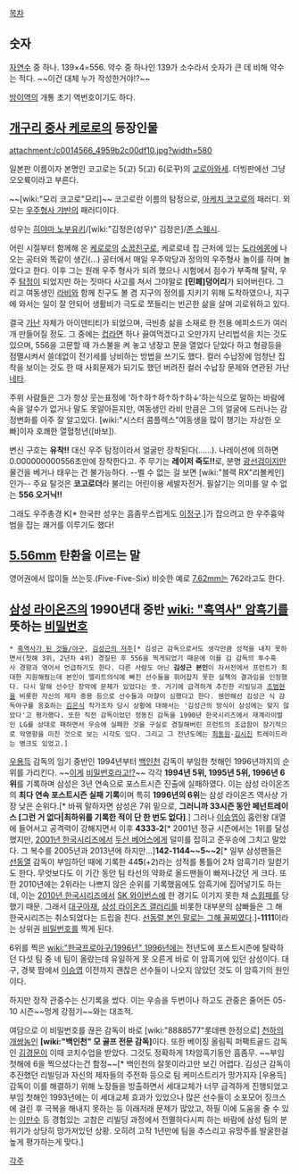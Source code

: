 [[목차]]

== 숫자 ==
[[자연수]] 중 하나. 139×4=556. 약수 중 하나인 139가 소수라서 숫자가 큰 데 비해 약수는 적다. ~~이건 대체 누가 작성한거야!?~~

[[방이역]]의 개통 초기 역번호이기도 하다.


== [[개구리 중사 케로로]]의 등장인물 ==
attachment:/c0014566_4959b2c00df10.jpg?width=580

일본판 이름이자 본명인 코고로는 5(고) 5(고) 6(로꾸)의 [[고로아와세]]. 더빙판에선 그냥 오오륙이라고 부른다.

~~[wiki:"모리 코고로"모리]~~ 코고로란 이름의 탐정으로, [[아케치 코고로]]의 패러디. 외모는 [[우주형사 갸반]]의 패러디이다.

성우는 [[히야마 노부유키]]/[wiki:"김정은(성우)" 김정은]/[[존 스웨시]].

어린 시절부터 함께해 온 [[케로로]]의 [[소꿉친구]]로, 케로로네 집 근처에 있는 [[도라에몽]]에 나오는 공터와 똑같이 생긴(…) 공터에서 매일 우주악당과 정의의 우주형사 놀이를 하며 놀았다고 한다. 이후 그는 원래 우주 형사가 되려 했으나 시험에서 점수가 부족해 탈락, 우주 [[탐정]]이 되었지만 하는 짓마다 사고를 쳐서 그야말로 '''[민폐]덩어리'''가 되어버린다. 그리고 여동생인 [[라비]]와 함께 친구도 볼 겸 지구의 정의를 지키기 위해 도착하였으나, 지구에 와서는 일이 잘 안되어 생활비가 극도로 쪼들리는 빈곤한 삶을 살며 괴로워하고 있다.

결국 [[가난]] 자체가 아이덴티티가 되었으며, 극빈층 삶을 소재로 한 전용 에피소드가 여러 개 만들어질 정도. 그 중에는 [[컵라면]] 하나 끓여먹겠다고 오만가지 난리법석을 치는 것도 있으며, 556을 고문할 때 가스불을 켜 놓고 냉장고 문을 열었다 닫았다 하고 형광등을 점멸시켜서 쓸데없이 전기세를 낭비하는 방법을 쓰기도 했다. 컬러 수납장에 엄청난 집착을 보이는 것도 한 때 사회문제가 되기도 했던 버려진 컬러 수납장 문제와 연관된 가난 [[네타]].

주위 사람들은 그가 항상 웃는표정에 '하↑하↑하↑하↑하↓'하는식으로 말하는 바람에 속을 알수가 없거나 말도 못알아듣지만, 여동생인 라비 만큼은 그의 얼굴에 드러나는 감정변화를 아주 잘 알고있다. [wiki:"시스터 콤플렉스"여동생을 많이 챙기는 자상한 오빠]이자 호쾌한 열혈청년([바보]). 

변신 구호는 '''유착!!''' 대신 우주 탐정이라서 얼굴만 장착된다(……). 나레이션에 의하면 0.000000000556초만에 장착한다고. 주 무기는 '''레이저 죽도!!'''로, 분명 [[광선검]]이지만 물건을 베거나 태우는 건 불가능하다. --벨 수 없는 걸 보면 [wiki:"블랙 RX"리볼케인]인가-- 주요 탈것은 '''코고로더'''라 불리는 어린이용 세발자전거. 필살기는 의미를 알 수 없는 '''556 오거닉!!'''

그래도 우주총경 K[* 한국판 성우는 흠좀무스럽게도 [[이정구]].]가 잡으려고 한 우주흉악범을 잡는 쾌거를 이루기도 했다! 
== [[5.56mm]] 탄환을 이르는 말 ==
영어권에서 많이들 쓰는듯.(Five-Five-Six) 비슷한 예로 [[7.62mm]]는 762라고도 한다.

== [[삼성 라이온즈]]의 1990년대 중반 [[wiki: "흑역사" 암흑기]]를 뜻하는 [[비밀번호]] ==
 * [[흑역사가 된 것들/야구]], [[김성근의 저주]][* 김성근 감독으로서도 생각만큼 성적을 내지 못하면서(첫해 3위, 2년차 4위) 경질된 후 556을 찍게되었기 때문에 이를 김 감독의 투수혹사 경향과 엮어서 언급하기도 한다. 다른 사람도 아닌 '''김성근 본인'''이 자서전에서 프런트가 최대한 지원해줬는데 본인이 엘리트의식에 빠진 선수들을 휘어잡지 못한 실책의 결과임을 인정했다. 다시 말해 선수단 장악에 문제가 있었다는 뜻. 거기에 급격하게 추진한 리빌딩과 [[조범현]]을 비롯한 자신의 제자 중용 등으로 선수들과 마찰이 심했다고 한다. 웬만해선 김성근 식 감독야구를 옹호하는 [[김은식]] 작가조차 당시 상황에 대해서는 '김성근의 방식이 삼성에는 맞지 않았다'고 평가했다. 또한 직전 감독이었던 정동진 감독을 1990년 한국시리즈에서 재계라이벌인 LG를 상대로 패하면서 우승에 실패한 것을 구실로 경질해버린 프런트의 조급함이 장기적으로 악영향을 미친 것으로 보는 시각도 있다. 그리고 그 전년도에는 [[최동원]]-[[김시진]] 트레이드라는 병크도 있었고.]

[[우용득]] 감독의 임기 중반인 1994년부터 [[백인천]] 감독이 부임한 첫해인 1996년까지의 순위를 가리킨다. ~~[[8888577|이게]] [[5886899|비밀번호]][[6668587667|라고!?]]~~ 각각 '''1994년 5위, 1995년 5위, 1996년 6위'''를 기록하며 삼성은 3년 연속으로 포스트시즌 진출에 실패하였다. 이는 삼성 라이온즈의 '''최다 연속 포스트시즌 실패 기록'''이며 특히 '''1996년의 6위'''는 삼성 라이온즈 역사상 가장 낮은 순위다.[* 바꿔 말하자면 삼성은 7위 밑으로, '''그러니까 33시즌 동안 페넌트레이스 [그런 거 없다|최하위를 기록한 적이 단 한 번도 없다]'''.] 그러나 [[이승엽]]이 홈런왕 대열에 들어서고 공격력이 강해지면서 이후 '''4333-2'''[* 2001년 정규 시즌에서는 1위를 달성했지만, [[2001년 한국시리즈]]에서 [[두산 베어스]]에게 덜미를 잡히고 준우승에 그치고 말았다. 그 복수를 2005년과 2013년에 하지만...]'''142-1144~~5~~2'''[* 일부 삼성팬들은 [[선동열]] 감독이 부임하던 때에 기록한 44'''5'''(+2)라는 성적를 통틀어 2차 암흑기라 일컫기도 한다. 무엇보다도 이 기간 동안 팀 타선의 약화로 올드팬들이 빠져나갔던 게 크다. 또한 2010년에는 2위라는 나쁘지 않은 순위를 기록했음에도 암흑기에 집어넣기도 하는데, 이는 [[2010년 한국시리즈]]에서 [[SK 와이번스]]에 한 경기도 이기지 못한 채 [[스윕]]패를 당했기 때문. 그래서 [[대구아재]], [[삼성 라이온즈 갤러리]]를 비롯한 대부분의 삼빠들은 그 해 한국시리즈는 취소되었다는 드립을 친다. [http://rigvedawiki.net/r1/pds/b0051210_4cbd91159fa09.jpg 선동렬 본인 말로는 그해 꼴찌였다].]'''-1111'''이라는 상위권 [[비밀번호]]를 찍게 된다.

6위를 찍은 [[wiki:"한국프로야구/1996년" 1996년]]에는 전년도에 포스트시즌에 탈락하던 다섯 팀 중 네 팀이 올랐는데 유일하게 못 오른게 바로 이 암흑기에 있던 삼성이다. 대구, 경북 팜에서 [[이승엽]] 이전까지 괜찮은 선수들이 나오지 않았던 것도 이 암흑기의 원인이다.

하지만 정작 관중수는 신기록을 썼다. 이는 우승을 두번이나 하고도 관중은 줄어든 05-10 시즌~~멍게 강점기~~와는 대조적.

여담으로 이 비밀번호를 끊은 감독이 바로 [wiki:"8888577"롯데팬 한정으로] [[천하의 개쌍놈]]인 '''[wiki:"백인천" 모 골프 전문 감독]'''이다. 또한 베이징 올림픽 퍼팩트골드 감독인 [[김경문]]이 이때 코치수업을 받았다. 그것도 정확하게 1차암흑기동안 흠좀무. ~~부임 첫해에 6을 찍으셨다는건 함정~~[* 백인천의 잘못이라고만 보긴 어렵다. 김성근 감독이 추진했던 리빌딩과 자신의 제자들의 주전화 등으로 팀 케미스트리가 망가지자 [우용득] 감독이 이를 해결하기 위해 노장들을 방출하면서 세대교체가 너무 급격하게 진행되었고 부임 첫해인 1993년에는 이 세대교체 효과가 있었으나 많은 선수들이 소포모어 징크스에 걸린 후 극복을 해내지 못하는 등 이래저래 문제가 많았고, 하필 이에 도움을 줄 수 있는 [[이만수]] 등 경험있는 고참은 리빌딩 과정에서 전멸하다시피 하는 바람에 삼성 팀의 분위기가 상당히 망가져있던 상황. 오히려 고작 1년만에 팀을 추스리고 유망주를 발굴한걸 높게 평가하는게 맞다.]

[[각주]]
